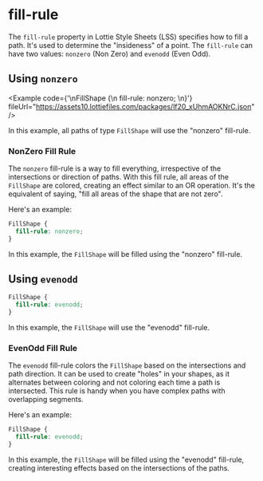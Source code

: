 # fill-rule

The `fill-rule` property in Lottie Style Sheets (LSS) specifies how to fill a path. It's used to determine the
"insideness" of a point. The `fill-rule` can have two values: `nonzero` (Non Zero) and `evenodd` (Even Odd).

## Using `nonzero`


<Example
  code={'\nFillShape {\n fill-rule: nonzero; \n}'}
  fileUrl="https://assets10.lottiefiles.com/packages/lf20_xUhmAOKNrC.json"
/>

In this example, all paths of type `FillShape` will use the "nonzero" fill-rule.

### NonZero Fill Rule

The `nonzero` fill-rule is a way to fill everything, irrespective of the intersections or direction of paths. With this
fill rule, all areas of the `FillShape` are colored, creating an effect similar to an OR operation. It's the equivalent
of saying, "fill all areas of the shape that are not zero".

Here's an example:

```css
FillShape {
  fill-rule: nonzero;
}
```

In this example, the `FillShape` will be filled using the "nonzero" fill-rule.

## Using `evenodd`

```css
FillShape {
  fill-rule: evenodd;
}
```

In this example, the `FillShape` will use the "evenodd" fill-rule.

### EvenOdd Fill Rule

The `evenodd` fill-rule colors the `FillShape` based on the intersections and path direction. It can be used to create
"holes" in your shapes, as it alternates between coloring and not coloring each time a path is intersected. This rule is
handy when you have complex paths with overlapping segments.

Here's an example:

```css
FillShape {
  fill-rule: evenodd;
}
```

In this example, the `FillShape` will be filled using the "evenodd" fill-rule, creating interesting effects based on the
intersections of the paths.
